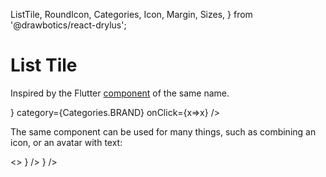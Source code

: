   ListTile,
  RoundIcon,
  Categories,
  Icon,
  Margin,
  Sizes,
} from '@drawbotics/react-drylus';



# List Tile
Inspired by the Flutter [component](https://api.flutter.dev/flutter/material/ListTile-class.html) of the same name.


<Playground component={ListTile}>
  <ListTile
    title="Hello"
    subtitle="Im the subtitle"
    leading={<RoundIcon name="check" size={50} />}
    category={Categories.BRAND}
    onClick={x=>x} />
</Playground>


The same component can be used for many things, such as combining an icon, or an avatar with text:

<Playground>
  <>
    <Margin size={{ bottom: Sizes.EXTRA_SMALL }}>
      <ListTile title="Destructive action" leading={<Icon name="x" category={Categories.DANGER} />} />
    </Margin>
    <Margin size={{ bottom: Sizes.EXTRA_LARGE }}>
      <ListTile title="Success action" leading={<Icon name="check" category={Categories.SUCCESS} />} />
    </Margin>
  </>
</Playground>
